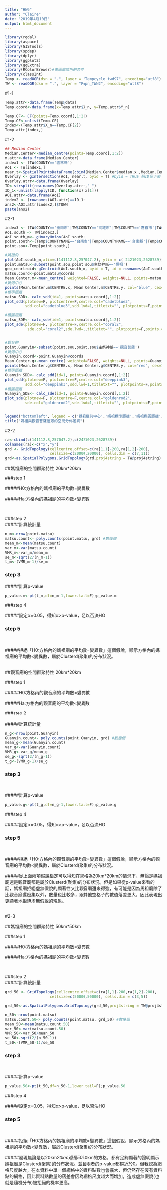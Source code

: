 ```yaml
---
title: "HW6"
author: "Claire"
date: "2019年4月10日"
output: html_document
---
```



```r
library(rgdal)
library(aspace)
library(GISTools)
library(spdep)
library(dplyr)
library(ggplot2)
library(ggExtra)
library(RColorBrewer)#畫圖畫顏色的套件
library(classInt)
Temp <- readOGR(dsn = ".", layer = "Tempcycle_twd97", encoding="utf8")
TW <- readOGR(dsn = ".", layer = "Popn_TWN2", encoding="utf8")
```

#1-1
```r
Temp.attr<-data.frame(Temp@data)
Temp.coord<-data.frame(x=Temp.attr$X_n, y=Temp.attr$Y_n)

Temp.CF<- CF(points=Temp.coord[,1:2])
Temp.CF<-unlist(Temp.CF)
index<-(Temp.attr$X_n==Temp.CF[2])
Temp.attr[index,]
```

#1-2
```r
## Median Center
Median.Center<-median_centre(points=Temp.coord[,1:2])
m.attr<-data.frame(Median.Center)
index1 <- (TW$COUNTY=='雲林縣')
AoI <- TW[index1,]
near.t<-SpatialPointsDataFrame(cbind(Median.Center$median.x ,Median.Center$median.y),m.attr,proj4string=CRS("+proj=tmerc +lat_0=0 +lon_0=121 +k=0.9999 +x_0=250000 +y_0=0 +ellps=GRS80 +units=m +no_defs"))
Overlay <- gIntersection(AoI, near.t, byid = T) #byid = TRUE 把ID留下來
Overlay.atrr<-data.frame(Overlay)
ID<-strsplit(row.names(Overlay.atrr)," ")
ID_1<-unlist(lapply(ID, function(x) x[1]))
AOI.attr<-data.frame(AoI)
index2 <- (rownames(AOI.attr)==ID_1)
ans2<-AOI.attr[index2,]$TOWN
paste(ans2)
```

#2-1
```r
index3 <- (TW$COUNTY=='臺南市'|TW$COUNTY=='高雄市'|TW$COUNTY=='嘉義市'|TW$COUNTY=='嘉義縣'|TW$COUNTY=='屏東縣')
AoI.south <- TW[index3,]
AoI.south_m<- gUnaryUnion(AoI.south)
point.south<-(Temp$COUNTYNAME=='台南市'|Temp$COUNTYNAME=='台南縣'|Temp$COUNTYNAME=='嘉義市'|Temp$COUNTYNAME=='嘉義縣'|Temp$COUNTYNAME=='屏東縣'|Temp$COUNTYNAME=='高雄市'|Temp$COUNTYNAME=='高雄縣')
point.sou<-Temp[point.south,]

#媽祖的
plot(AoI.south_m,xlim=c(141112.8,257047.2), ylim = c( 2421023,2628739))
point.matsu<-subset(point.sou,point.sou$主祭神祇=='媽祖')
geo_cenrtroid<-gCentroid(AoI.south_m, byid = T, id = rownames(AoI.south_m))
matsu.coord<-point.matsu@coords
Mean.Center.m<-mean_centre( weighted=FALSE, weights=NULL, points=matsu.coord[,1:2])#weighted=FALSE 不加權
#幾何中心
points(Mean.Center.m$CENTRE.x, Mean.Center.m$CENTRE.y, col="blue", cex=1, pch=16)
#標準距離
matsu_SDD<- calc_sdd(id=1, points=matsu.coord[,1:2])
plot_sdd(plotnew=F, plotcentre=F,centre.col="cadetblue3",
         sdd.col="cadetblue3",sdd.lwd=1,titletxt="", plotpoints=F,points.col="black")

#橢圓距離
matsu_SDE<- calc_sde(id=1, points=matsu.coord[,1:2])
plot_sde(plotnew=F, plotcentre=F,centre.col="coral2",
          sde.col="coral2",sde.lwd=1,titletxt="", plotpoints=F,points.col="black")


#觀音的
point.Guanyin<-subset(point.sou,point.sou$主祭神祇=='觀音菩薩')
#幾何中心
Guanyin.coord<-point.Guanyin@coords
Mean.Center.g<-mean_centre( weighted=FALSE, weights=NULL, points=Guanyin.coord[,1:2])#weighted=FALSE 不加權
points(Mean.Center.g$CENTRE.x, Mean.Center.g$CENTRE.y, col="red", cex=1, pch=16)
#標準距離
Guanyin_SDD<- calc_sdd(id=1, points=Guanyin.coord[,1:2])
plot_sdd(plotnew=F, plotcentre=F,centre.col="deeppink3",
         sdd.col="deeppink3",sdd.lwd=1,titletxt="", plotpoints=F,points.col="black")
#橢圓距離
Guanyin_SDE<- calc_sde(id=1, points=Guanyin.coord[,1:2])
plot_sde(plotnew=F, plotcentre=F,centre.col="goldenrod2",
         sde.col="goldenrod2",sde.lwd=1,titletxt="", plotpoints=F,points.col="black")


legend("bottomleft", legend = c('媽祖幾何中心','媽祖標準距離','媽祖橢圓距離','觀音幾何中心','觀音標準距離','觀音標準距離'),pch = c(16,16),col=c("red","cadetblue3","coral2","blue","deeppink3","goldenrod2"),bty="n")
title("媽祖與觀音菩薩信眾的空間分佈差異")
```

#2-2
```r
ra<-cbind(c(141112.8,257047.2),c(2421023,2628739))
colnames(ra)<-c("x","y")
grd <- GridTopology(cellcentre.offset=c(ra[1,1]-200,ra[1,2]-200),
                    cellsize=c(20000,20000), cells.dim = c(7,11)) 
grd<-as.SpatialPolygons.GridTopology(grd,proj4string = TW@proj4string)

```


##媽祖廟的空間群聚特性 20km*20km

###step 1

#####H0:方格內的媽祖廟的平均數=變異數
<br>

#####Ha:方格內的媽祖廟的平均數<變異數

<br>

###step 2
<br>
#####計算統計量

```r
n_m<-nrow(point.matsu)
matsu.count<- poly.counts(point.matsu, grd) #數幾個
mean_m<-mean(matsu.count)
var_m<-var(matsu.count)
VMR_m<-var_m/mean_m
se_m<-sqrt(2/(n_m-1))
t_m<-(VMR_m-1)/se_m
```

### step 3

#####計算p-value
```r
p_value.m<-pt(t_m,df=n_m-1,lower.tail=F);p_value.m

```
###step 4
<br>

#####設定α=0.05，得知α>p-value，足以否決HO
<br>

### step 5
<br>

#####拒絕「H0:方格內的媽祖廟的平均數=變異數」這個假說，顯示方格內的媽祖廟的平均數<變異數，屬於Clusterd(聚集)的分布狀況。
<br>
<br>

##觀音廟的空間群聚特性 20km*20km
<br>

###step 1
<br>

#####H0:方格內的觀音廟的平均數=變異數
<br>

#####Ha:方格內的觀音廟的平均數<變異數
<br>

###step 2
<br>
<br>
#####計算統計量
<br>
```r
n_g<-nrow(point.Guanyin)
Guanyin.count<- poly.counts(point.Guanyin, grd) #數幾個
mean_g<-mean(Guanyin.count)
var_g<-var(Guanyin.count)
VMR_g<-var_g/mean_g
se_g<-sqrt(2/(n_g-1))
t_g<-(VMR_g-1)/se_g
```

### step 3
<br>

#####計算p-value

```r
p_value.g<-pt(t_g,df=n_g-1,lower.tail=F);p_value.g

```

###step 4
<br>

#####設定α=0.05，得知α>p-value，足以否決HO
<br>

### step 5
<br>

#####拒絕「H0:方格內的觀音廟的平均數=變異數」這個假說，顯示方格內的觀音廟的平均數<變異數，屬於Clusterd(聚集)的分布狀況。
<br>


#####從上面兩項假說檢定可以得知在網格為20km*20km的情況下，無論是媽祖廟還是觀音廟都是屬於Clusterd(聚集)的分布狀況。但是如果從p-value來看的話，媽祖廟拒絕虛無假說的顯著性又比觀音廟還來得強，有可能是因為馬祖廟除了比觀音廟還密集以外，數量也比較多，跟其他空格子的數值落差更大，因此表現出更顯著地拒絕虛無假說的現象。
<br>
<br>

#2-3

##媽祖廟的空間群聚特性 50km*50km

###step 1

#####H0:方格內的媽祖廟的平均數=變異數
<br>

#####Ha:方格內的媽祖廟的平均數<變異數

<br>

###step 2
<br>
#####計算統計量

```r
grd_50 <- GridTopology(cellcentre.offset=c(ra[1,1]-200,ra[1,2]-200),
                    cellsize=c(50000,50000), cells.dim = c(3,5)) 

grd_50<-as.SpatialPolygons.GridTopology(grd_50,proj4string = TW@proj4string)

n_50<-nrow(point.matsu)
matsu.count.50<- poly.counts(point.matsu, grd_50) #數幾個
mean_50<-mean(matsu.count.50)
var_50<-var(matsu.count.50)
VMR_50<-var_50/mean_50
se_50<-sqrt(2/(n_50-1))
t_50<-(VMR_50-1)/se_50
```


### step 3
<br>

#####計算p-value
```r
p_value.50<-pt(t_50,df=n_50-1,lower.tail=F);p_value.50

```

###step 4
<br>

#####設定α=0.05，得知α>p-value，足以否決HO
<br>

### step 5
<br>

#####拒絕「H0:方格內的媽祖廟的平均數=變異數」這個假說，顯示方格內的媽祖廟的平均數<變異數，屬於Clusterd(聚集)的分布狀況。
<br>

#####發現無論是以20km*20km還是50*50km的方格，都有足夠顯著的證明顯示媽祖廟是Clusterd(聚集)的分布狀況。並且兩者的p-value都趨近於0。但我認為網格尺度越大，在本資料中單一個網格中的資料點數也會擴大，但仍然存在沒有資料點的網格，因此資料點數量的落差會因為網格尺度越大而增加，造成虛無假說(也就是隨機分布)被拒絕的機率更高。







